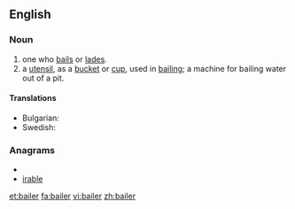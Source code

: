 ==English==

===Noun===
{{en-noun}}

# one who [[bail]]s or [[lade]]s.
# a [[utensil]], as a [[bucket]] or [[cup]], used in [[bailing]]; a machine for bailing water out of a pit.

====Translations====
{{trans-top|a utensil}}
* Bulgarian: {{t|bg|черпак|sc=Cyrl}}
* Swedish: {{t-|sv|öskar|n}}
{{trans-mid}}
{{trans-bottom}}

===Anagrams===
* {{alphagram|abeilr}}
* [[irable#English|irable]]

[[et:bailer]]
[[fa:bailer]]
[[vi:bailer]]
[[zh:bailer]]